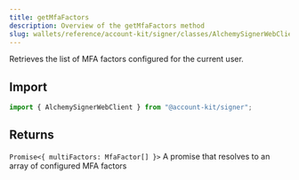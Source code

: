 ```yaml
---
title: getMfaFactors
description: Overview of the getMfaFactors method
slug: wallets/reference/account-kit/signer/classes/AlchemySignerWebClient/getMfaFactors
---
```


Retrieves the list of MFA factors configured for the current user.

## Import

```ts
import { AlchemySignerWebClient } from "@account-kit/signer";
```

## Returns

`Promise<{ multiFactors: MfaFactor[] }>`
A promise that resolves to an array of configured MFA factors
